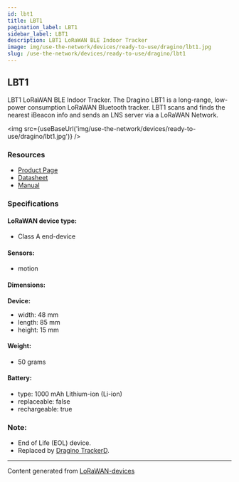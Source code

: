 ```yaml
---
id: lbt1
title: LBT1
pagination_label: LBT1
sidebar_label: LBT1
description: LBT1 LoRaWAN BLE Indoor Tracker
image: img/use-the-network/devices/ready-to-use/dragino/lbt1.jpg
slug: /use-the-network/devices/ready-to-use/dragino/lbt1
---
```



## LBT1

LBT1 LoRaWAN BLE Indoor Tracker. The Dragino LBT1 is a long-range, low-power consumption LoRaWAN
Bluetooth tracker. LBT1 scans and finds the nearest iBeacon info and sends an LNS server via a
LoRaWAN Network.

<img src={useBaseUrl('img/use-the-network/devices/ready-to-use/dragino/lbt1.jpg')} />

### Resources

- [Product Page](http://www.dragino.com/products/lora-lorawan-end-node/item/165-lbt1.html)
- [Datasheet](https://www.dragino.com/downloads/downloads/LoRa_End_Node/LBT1/Datasheet_LBT1.pdf)
- [Manual](https://www.dragino.com/downloads/downloads/LoRa_End_Node/LBT1/LBT1_LoRaWAN_BLE_Indoor_Tracker_UserManual_v1.2.0.pdf)

### Specifications

#### LoRaWAN device type:

- Class A end-device

#### Sensors:

- motion

#### Dimensions:

**Device:**

- width: 48 mm
- length: 85 mm
- height: 15 mm

#### Weight:

- 50 grams

#### Battery:

- type: 1000 mAh Lithium-ion (Li-ion)
- replaceable: false
- rechargeable: true

### Note:

- End of Life (EOL) device.
- Replaced by [Dragino TrackerD](https://www.dragino.com/products/tracker/item/234-trackerd.html).

---

Content generated from [LoRaWAN-devices](https://github.com/TheThingsNetwork/lorawan-devices)
